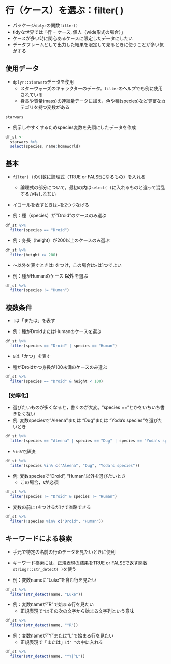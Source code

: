 # 行（ケース）を選ぶ：filter( ) {#filter}

* パッケージ`dplyr`の関数`filter()`
* tidyな世界では「行 = ケース, 個人（wide形式の場合）」
* ケースが多い時に関心あるケースに限定したデータにしたい
* データフレームとして出力した結果を限定して見るときに使うことが多い気がする

## 使用データ

* `dplyr::starwars`データを使用
  + スターウォーズのキャラクターのデータ。`filter`のヘルプでも例に使用されている
  + 身長や質量(mass)の連続量データに加え，色や種(species)など豊富なカテゴリを持つ変数がある


```r
starwars
```

* 例示しやすくするためspecies変数を先頭にしたデータを作成

```r
df_st <- 
  starwars %>% 
  select(species, name:homeworld)
```


## 基本 {#filter1}

* `filter( )`の引数に論理式（TRUE or FALSEになるもの）を入れる
  + 論理式の部分について，最初の内は`select( )`に入れるものと違って混乱するかもしれない
* イコールを表すときは`=`を2つつなげる

* 例：種（species）が"Droid"のケースのみ選ぶ

```r
df_st %>% 
  filter(species == "Droid")
```

* 例：身長（height）が200以上のケースのみ選ぶ

```r
df_st %>% 
  filter(height >= 200)
```

* ～以外を表すときは`!`をつけ，この場合は`=`は1つでよい

* 例：種がHumanのケース __以外__ を選ぶ

```r
df_st %>% 
  filter(species != "Human")
```



## 複数条件

* `|`は「または」を表す

* 例：種がDroidまたはHumanのケースを選ぶ

```r
df_st %>% 
  filter(species == "Droid" | species == "Human")
```


* `&`は「かつ」を表す

* 種がDroidかつ身長が100未満のケースのみ選ぶ

```r
df_st %>% 
  filter(species == "Droid" & height < 100)
```


### 【効率化】

* 選びたいものが多くなると，書くのが大変。"species =="とかをいちいち書きたくない
* 例: 変数speciesで"Aleena"または "Dug"または "Yoda's species"を選びたいとき

```r
df_st %>% 
  filter(species == "Aleena" | species == "Dug" | species == "Yoda's species")
```

* `%in%`で解決

```r
df_st %>% 
  filter(species %in% c("Aleena", "Dug", "Yoda's species"))
```

* 例: 変数speciesで"Droid", "Human"以外を選びたいとき
  + この場合，`&`が必須

```r
df_st %>% 
  filter(species != "Droid" & species != "Human")
```

* 変数の前に`!`をつけるだけで省略できる

```r
df_st %>% 
  filter(!species %in% c("Droid", "Human"))
```


## キーワードによる検索

* 手元で特定の名前の行のデータを見たいときに便利
* キーワード検索には，正規表現の結果をTRUE or FALSEで返す関数`stringr::str_detect( )`を使う

* 例：変数nameに"Luke"を含む行を見たい

```r
df_st %>%
  filter(str_detect(name, "Luke"))
```

* 例：変数nameが"R"で始まる行を見たい
  + 正規表現で`^`はその次の文字から始まる文字列という意味

```r
df_st %>%
  filter(str_detect(name, "^R"))

```


* 例：変数nameが"Y"または"L"で始まる行を見たい
  + 正規表現で「または」は`" "`の中に入れる

```r
df_st %>%
  filter(str_detect(name, "^Y|^L"))

```
